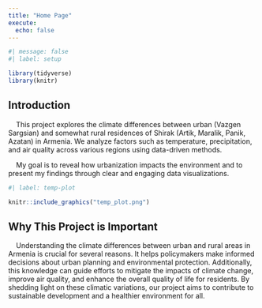 ```yaml
---
title: "Home Page"
execute: 
  echo: false
---
```


```r
#| message: false
#| label: setup

library(tidyverse)
library(knitr)
```


## Introduction
&nbsp;&nbsp;&nbsp;&nbsp;This project explores the climate differences between urban (Vazgen Sargsian) and somewhat rural residences of Shirak (Artik, Maralik, Panik, Azatan) in Armenia. We analyze factors such as temperature, precipitation, and air quality across various regions using data-driven methods.

&nbsp;&nbsp;&nbsp;&nbsp;My goal is to reveal how urbanization impacts the environment and to present my findings through clear and engaging data visualizations.





```r
#| label: temp-plot

knitr::include_graphics("temp_plot.png")
```












## Why This Project is Important
&nbsp;&nbsp;&nbsp;&nbsp;Understanding the climate differences between urban and rural areas in Armenia is crucial for several reasons. It helps policymakers make informed decisions about urban planning and environmental protection. Additionally, this knowledge can guide efforts to mitigate the impacts of climate change, improve air quality, and enhance the overall quality of life for residents. By shedding light on these climatic variations, our project aims to contribute to sustainable development and a healthier environment for all.



